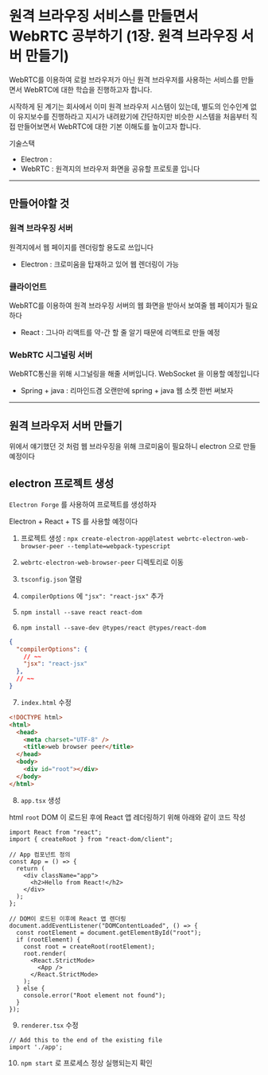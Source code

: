 # 원격 브라우징 서비스를 만들면서 WebRTC 공부하기 (1장. 원격 브라우징 서버 만들기)

WebRTC를 이용하여 로컬 브라우저가 아닌 원격 브라우저를 사용하는 서비스를 만들면서
WebRTC에 대한 학습을 진행하고자 합니다.

시작하게 된 계기는 회사에서 이미 원격 브라우저 시스템이 있는데, 별도의 인수인계 없이 유지보수를 진행하라고 지시가 내려왔기에
간단하지만 비슷한 시스템을 처음부터 직접 만들어보면서 WebRTC에 대한 기본 이해도를 높이고자 합니다.

기술스택

- Electron : 
- WebRTC : 원격지의 브라우저 화면을 공유할 프로토콜 입니다

---

## 만들어야할 것

### 원격 브라우징 서버

원격지에서 웹 페이지를 렌더링할 용도로 쓰입니다

- Electron : 크로미움을 탑재하고 있어 웹 렌더링이 가능

### 클라이언트

WebRTC를 이용하여 원격 브라우징 서버의 웹 화면을 받아서 보여줄 웹 페이지가 필요하다

- React : 그나마 리액트를 약-간 할 줄 알기 때문에 리액트로 만들 예정

### WebRTC 시그널링 서버 

WebRTC통신을 위해 시그널링을 해줄 서버입니다.
WebSocket 을 이용할 예정입니다

- Spring + java : 리마인드겸 오랜만에 spring + java 웹 소켓 한번 써보자

---

## 원격 브라우저 서버 만들기

위에서 얘기했던 것 처럼 웹 브라우징을 위해 크로미움이 필요하니 electron 으로 만들 예정이다

## electron 프로젝트 생성

`Electron Forge` 를 사용하여 프로젝트를 생성하자

Electron + React + TS 를 사용할 예정이다

1. 프로젝트 생성 : `npx create-electron-app@latest webrtc-electron-web-browser-peer --template=webpack-typescript`

2. `webrtc-electron-web-browser-peer` 디렉토리로 이동

3. `tsconfig.json` 열람

4. `compilerOptions` 에 `"jsx": "react-jsx"` 추가

5. `npm install --save react react-dom`

6. `npm install --save-dev @types/react @types/react-dom`

```json
{
  "compilerOptions": {
    // ~~
    "jsx": "react-jsx"
  },
  // ~~
}
```

7. `index.html` 수정

```html filename="src/index.html"
<!DOCTYPE html>
<html>
  <head>
    <meta charset="UTF-8" />
    <title>web browser peer</title>
  </head>
  <body>
    <div id="root"></div>
  </body>
</html>
```

8. `app.tsx` 생성

html `root` DOM 이 로드된 후에
React 앱 레더링하기 위해 아래와 같이 코드 작성

```react filename="src/app.tsx"
import React from "react";
import { createRoot } from "react-dom/client";

// App 컴포넌트 정의
const App = () => {
  return (
    <div className="app">
      <h2>Hello from React!</h2>
    </div>
  );
};

// DOM이 로드된 이후에 React 앱 렌더링
document.addEventListener("DOMContentLoaded", () => {
  const rootElement = document.getElementById("root");
  if (rootElement) {
    const root = createRoot(rootElement);
    root.render(
      <React.StrictMode>
        <App />
      </React.StrictMode>
    );
  } else {
    console.error("Root element not found");
  }
});

```

9. `renderer.tsx` 수정

```react filename="src/renderer.ts"
// Add this to the end of the existing file
import './app';
```

10. `npm start` 로 프로세스 정상 실행되는지 확인

##
